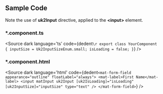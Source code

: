 <!-- Custom-MDX-Documentation.mdx -->

<IntroductionLayout></IntroductionLayout>

## Sample Code

<p>
  Note the use of <strong>uk2Input</strong> directive, applied to the <strong>&lt;input&gt;</strong> element.
</p>

### *.component.ts
<Source
  dark
  language='ts'
  code={dedent`
      \r
      export class YourComponent {
        inputSize = Uk2InputSizeEnum.small;
        isLoading = false;
      }
  `}
/>


### *.component.html
<Source
  dark
  language='html'
  code={dedent`
  <mat-form-field appearance="outline" floatLabel="always">
    <mat-label>First Name</mat-label>
    <input matInput uk2Input [uk2IsLoading]="isLoading" [uk2InputSize]="inputSize" type="text" />
  </mat-form-field>
  `}
/>

